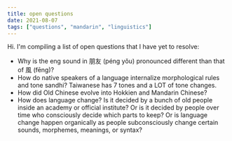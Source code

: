 ```yaml
---
title: open questions
date: 2021-08-07
tags: ["questions", "mandarin", "linguistics"]
---
```


Hi. I'm compiling a list of open questions that I have yet to resolve:

* Why is the eng sound in 朋友 (péng yǒu) pronounced different than that of 風 (fēng)?
* How do native speakers of a language internalize morphological rules and tone sandhi? Taiwanese has 7 tones and a LOT of tone changes.
* How did Old Chinese evolve into Hokkien and Mandarin Chinese?
* How does language change? Is it decided by a bunch of old people inside an academy or official institute? Or is it decided by people over time who consciously decide which parts to keep? Or is
  language change happen organically as people subconsciously change certain sounds, morphemes, meanings, or syntax?